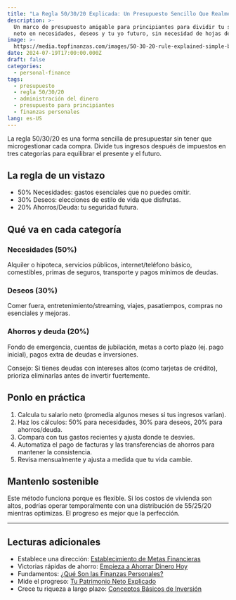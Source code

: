 ```yaml
---
title: "La Regla 50/30/20 Explicada: Un Presupuesto Sencillo Que Realmente Funciona"
description: >-
  Un marco de presupuesto amigable para principiantes para dividir tu salario
  neto en necesidades, deseos y tu yo futuro, sin necesidad de hojas de cálculo.
image: >-
  https://media.topfinanzas.com/images/50-30-20-rule-explained-simple-budgeting-that-actually-works.webp
date: 2024-07-19T17:00:00.000Z
draft: false
categories:
  - personal-finance
tags:
  - presupuesto
  - regla 50/30/20
  - administración del dinero
  - presupuesto para principiantes
  - finanzas personales
lang: es-US
---
```


La regla 50/30/20 es una forma sencilla de presupuestar sin tener que microgestionar cada compra. Divide tus ingresos después de impuestos en tres categorías para equilibrar el presente y el futuro.

## La regla de un vistazo

- 50% Necesidades: gastos esenciales que no puedes omitir.
- 30% Deseos: elecciones de estilo de vida que disfrutas.
- 20% Ahorros/Deuda: tu seguridad futura.

## Qué va en cada categoría

### Necesidades (50%)

Alquiler o hipoteca, servicios públicos, internet/teléfono básico, comestibles, primas de seguros, transporte y pagos mínimos de deudas.

### Deseos (30%)

Comer fuera, entretenimiento/streaming, viajes, pasatiempos, compras no esenciales y mejoras.

### Ahorros y deuda (20%)

Fondo de emergencia, cuentas de jubilación, metas a corto plazo (ej. pago inicial), pagos extra de deudas e inversiones.

Consejo: Si tienes deudas con intereses altos (como tarjetas de crédito), prioriza eliminarlas antes de invertir fuertemente.

## Ponlo en práctica

1. Calcula tu salario neto (promedia algunos meses si tus ingresos varían).
2. Haz los cálculos: 50% para necesidades, 30% para deseos, 20% para ahorros/deuda.
3. Compara con tus gastos recientes y ajusta donde te desvíes.
4. Automatiza el pago de facturas y las transferencias de ahorros para mantener la consistencia.
5. Revisa mensualmente y ajusta a medida que tu vida cambie.

<AdZone id="us_site_4" />

## Mantenlo sostenible

Este método funciona porque es flexible. Si los costos de vivienda son altos, podrías operar temporalmente con una distribución de 55/25/20 mientras optimizas. El progreso es mejor que la perfección.

---

## Lecturas adicionales

- Establece una dirección: [Establecimiento de Metas Financieras](/finanzas-personales/estableciendo-metas-financieras-una-guia-para-principiantes-para-planificar-tu-futuro)
- Victorias rápidas de ahorro: [Empieza a Ahorrar Dinero Hoy](/finanzas-personales/maneras-sencillas-de-empezar-a-ahorrar-dinero-hoy-incluso-con-un-presupuesto-ajustado)
- Fundamentos: [¿Qué Son las Finanzas Personales?](/finanzas-personales/que-son-las-finanzas-personales-y-por-que-importan)
- Mide el progreso: [Tu Patrimonio Neto Explicado](/finanzas-personales/tu-patrimonio-neto-explicado-que-es-y-como-calcularlo)
- Crece tu riqueza a largo plazo: [Conceptos Básicos de Inversión](/finanzas-personales/los-conceptos-basicos-de-la-inversion-como-empezar-sin-ser-un-experto)
